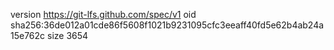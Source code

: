 version https://git-lfs.github.com/spec/v1
oid sha256:36de012a01cde86f5608f1021b9231095cfc3eeaff40fd5e62b4ab24a15e762c
size 3654
